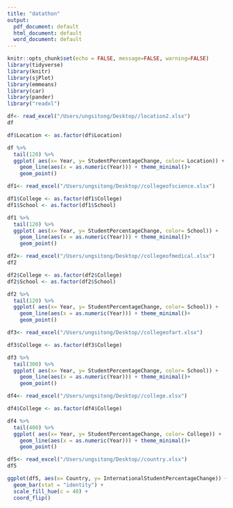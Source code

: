 ```yaml
---
title: "datathon"
output:
  pdf_document: default
  html_document: default
  word_document: default
---
```



```r
knitr::opts_chunk$set(echo = FALSE, message=FALSE, warning=FALSE)
library(tidyverse)
library(knitr)
library(sjPlot)
library(emmeans)
library(car)
library(pander)
library("readxl")
```


```r
df<- read_excel("/Users/ungsitong/Desktop//location2.xlsx")
df
```
```r
df$Location <- as.factor(df$Location) 
```

```r
df %>%
  tail(120) %>%
  ggplot( aes(x= Year, y= StudentPercentageChange, color= Location)) +
    geom_line(aes(x = as.numeric(Year))) + theme_minimal()+
    geom_point()

```
```r
df1<- read_excel("/Users/ungsitong/Desktop//collegeofscience.xlsx")
```
```r
df1$College <- as.factor(df1$College)
df1$School <- as.factor(df1$School)
```

```r
df1 %>%
  tail(120) %>%
  ggplot( aes(x= Year, y= StudentPercentageChange, color= School)) +
    geom_line(aes(x = as.numeric(Year))) + theme_minimal()+
    geom_point()
```
```r
df2<- read_excel("/Users/ungsitong/Desktop//collegeofmedical.xlsx")
df2
```
```r
df2$College <- as.factor(df2$College)
df2$School <- as.factor(df2$School)
```

```r
df2 %>%
  tail(120) %>%
  ggplot( aes(x= Year, y= StudentPercentageChange, color= School)) +
    geom_line(aes(x = as.numeric(Year))) + theme_minimal()+
    geom_point()
```
```r
df3<- read_excel("/Users/ungsitong/Desktop//collegeofart.xlsx")
```

```r
df3$College <- as.factor(df3$College)
```
```r
df3 %>%
  tail(300) %>%
  ggplot( aes(x= Year, y= StudentPercentageChange, color= School)) +
    geom_line(aes(x = as.numeric(Year))) + theme_minimal()+
    geom_point()
```
```r
df4<- read_excel("/Users/ungsitong/Desktop//college.xlsx")
```

```r
df4$College <- as.factor(df4$College)
```

```r
df4 %>%
  tail(400) %>%
  ggplot( aes(x= Year, y= StudentPercentageChange, color= College)) +
    geom_line(aes(x = as.numeric(Year))) + theme_minimal()+
    geom_point()
```

```r
df5<- read_excel("/Users/ungsitong/Desktop//country.xlsx")
df5
```
```r
ggplot(df5, aes(x= Country, y= InternationalStudentPercentageChange)) + 
  geom_bar(stat = "identity") +
  scale_fill_hue(c = 40) +
  coord_flip()
```
